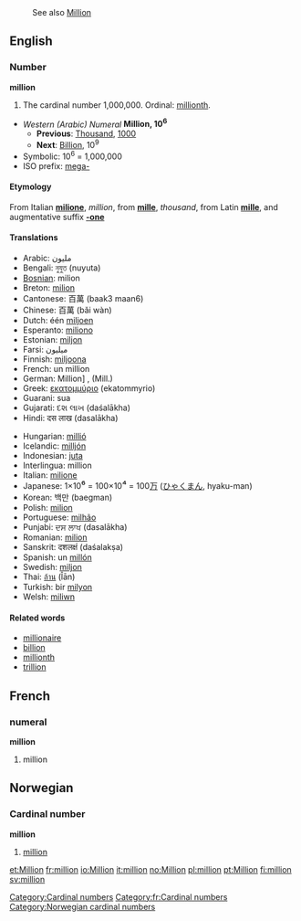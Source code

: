 :See also [[Million]]

==English==

===Number===
'''million'''
# The cardinal number 1,000,000.  Ordinal: [[millionth]].
*''Western (Arabic) Numeral'' '''Million, 10<sup>6</sup>'''
**'''Previous''': [[Thousand]], [[1000]]
**'''Next''': [[Billion]], 10<sup>9</sup>
*Symbolic: 10<sup>6</sup> = 1,000,000
*ISO prefix: [[mega-]]

====Etymology====
From Italian '''[[milione]]''', ''million'', from '''[[mille]]''', ''thousand'', from Latin '''[[mille]]''', and augmentative suffix '''[[-one]]'''

====Translations====
{{top}}
*Arabic: مليون
*Bengali: নুযুত (nuyuta)
*[[Bosnian]]: milion {{m}}
*Breton: [[milion]]
*Cantonese: 百萬 (baak3 maan6)
*Chinese: 百萬 (bǎi wàn)
*Dutch: één [[miljoen]] {{n}}
*Esperanto: [[miliono]]
*Estonian: [[miljon]]
*Farsi: ميليون
*Finnish: [[miljoona]]
*French: un million {{m}}
*German: Million] {{f}}, (Mill.)
*Greek: [[εκατομμύριο]] (ekatommyrio) '' ''
*Guarani: sua
*Gujarati: દશ લાખ (daśalākha)
*Hindi: दस लाख (dasalākha)
{{mid}}
*Hungarian: [[millió]]
*Icelandic: [[milljón]]
*Indonesian: [[juta]]
*Interlingua: million
*Italian: [[milione]] {{m}}
*Japanese: 1×10<big>⁶</big> = 100×10<big>⁴</big> = 100[[万]] ([[ひゃく]][[まん]], hyaku-man)
*Korean: 백만 (baegman)
*Polish: [[milion]]
*Portuguese: [[milhão]] {{m}}
*Punjabi: ਦਸ ਲਾਖ (dasalākha)
*Romanian: [[milion]] {{n}}
*Sanskrit: दशलक्षं (daśalakṣa)
*Spanish: un [[millón]] {{m}}
*Swedish: [[miljon]] {{c}}
*Thai: [[ล้าน]] (l̂ān)
*Turkish: bir [[milyon]]
*Welsh: [[miliwn]]
{{bottom}}

====Related words====
*[[millionaire]]
*[[billion]]
*[[millionth]]
*[[trillion]]

==French==
===numeral===
'''million'''
# million

[[Category:Cardinal numbers]]
[[Category:fr:Cardinal numbers]]

==Norwegian==
===Cardinal number===
[[Category:Norwegian cardinal numbers]]
'''million'''
#[[#English|million]]

[[et:Million]]
[[fr:million]]
[[io:Million]]
[[it:million]]
[[no:Million]]
[[pl:million]]
[[pt:Million]]
[[fi:million]]
[[sv:million]]